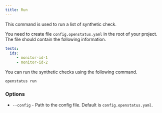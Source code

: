 ```yaml
---
title: Run
---
```


This command is used to run a list of synthetic check.

You need to create file `config.openstatus.yaml` in the root of your project. The file should contain the following information.

```yaml
tests:
  ids:
     - monitor-id-1
     - monitor-id-2
```

You can run the synthetic checks using the following command.

```bash
openstatus run
```

### Options

- `--config` - Path to the config file. Default is `config.openstatus.yaml`.